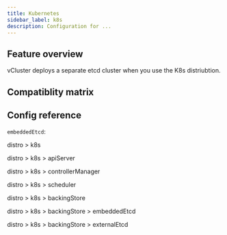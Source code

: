 ```yaml
---
title: Kubernetes
sidebar_label: k8s
description: Configuration for ...
---
```





## Feature overview

vCluster deploys a separate etcd cluster when you use the K8s distriubtion.

## Compatiblity matrix

<K8sCompat/>

## Config reference

`embeddedEtcd`: <ProLabel/>

distro > k8s
<DistroK8s/>


distro > k8s > apiServer
<DistroContainer/>

distro > k8s > controllerManager
<DistroContainer/>

distro > k8s > scheduler
<DistroContainer/>

distro > k8s > backingStore
<BackingStore/>

distro > k8s > backingStore > embeddedEtcd
<EmbeddedEtcd/>

distro > k8s > backingStore > externalEtcd
<ExternalEtcd/>